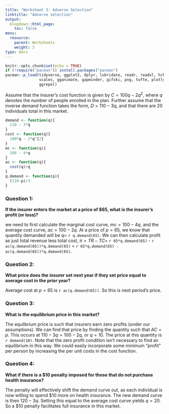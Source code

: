 ```yaml
---
title: "Worksheet 3: Adverse Selection"
linktitle: "Adverse selection"
output:
  blogdown::html_page:
    toc: false
menu:
  resource:
    parent: Worksheets
    weight: 3
type: docs
---
```


```r
knitr::opts_chunk$set(echo = TRUE)
if (!require("pacman")) install.packages("pacman")
pacman::p_load(tidyverse, ggplot2, dplyr, lubridate, readr, readxl, hrbrthemes,
               scales, gganimate, gapminder, gifski, png, tufte, plotly, OECD,
               ggrepel)

```


Assume that the insurer's cost function is given by $C=100q - 2q^{2}$, where $q$ denotes the number of people enrolled in the plan. Further assume that the inverse demand function takes the form, $D=110 - 3q$, and that there are 20 individuals total in this market.


```r
demand <- function(q){
  110 - 3*q
}
cost <- function(q){
  100*q - 2*q^{2}
}
mc <- function(q){
  100 - 4*q
}
ac <- function(q){
  cost(q)/q
}
q.demand <- function(p){
  (110-p)/3
}
```

### Question 1:
**If the insurer enters the market at a price of <span>&#36;</span>65, what is the insurer's profit (or loss)?**


we need to first calculate the marginal cost curve, $mc=100-4q$, and the average cost curve, $ac=100-2q$. At a price of $p=65$, we know that quantity demanded will be $q=$ `r q.demand(65)`. We can then calculate profit as just total revenue less total cost, $\pi = TR - TC =$ `r 65*q.demand(65)` - `r ac(q.demand(65))*q.demand(65)` = `r 65*q.demand(65) - ac(q.demand(65))*q.demand(65)`.

### Question 2:
**What price does the insurer set next year if they set price equal to average cost in the prior year?**


Average cost at $p=65$ is `r ac(q.demand(65))`. So this is next period's price.

### Question 3:
**What is the equilibrium price in this market?**


The equlibrium price is such that insurers earn zero profits (under our assumptions). We can find that price by finding the quantity such that $AC=p$. This occurs at $110 - 3q = 100 - 2q$, or $q=10$. The price at this quantity is `r demand(10)`. Note that the zero profit condition isn't necessary to find an equilibrium in this way. We could easily incorporate some minimum "profit" per person by increasing the per unit costs in the cost function.


### Question 4:
**What if there is a <span>&#36;</span>10 penalty imposed for those that do not purchase health insurance?**


The penalty will effectively shift the demand curve out, as each individual is now willing to spend <span>&#36;</span>10 more on health insurance. The new demand curve is then $120 - 3q$. Setting this equal to the average cost curve yields $q=20$. So a <span>&#36;</span>10 penalty facilitates full insurance in this market.



